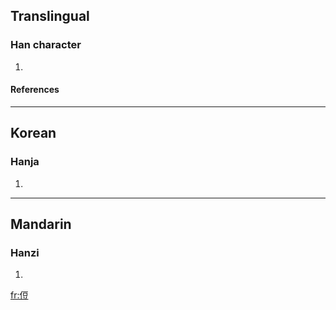 ==Translingual==
===Han character===
{{Han char|rn=9|rad=人|as=07|sn=9|four=|canj=人一口廿 (OMRT)}}
# {{defn|Han|sort=人07}}
====References====
{{Han ref|kx=0103.220|dkj=00649|dj=0219.030|hdz=10158.020|uh=4FB8|ud=20408}}
----
==Korean==
===Hanja===
{{ko-hanja|hangeul=두|rv=du|mr=tu}}
# {{defn|Korean}}
----
==Mandarin==
===Hanzi===
{{cmn-hanzi|pin=[[shù]] ([[shu4]])|wg=shu<sup>4</sup>}}
# {{defn|Mandarin}}

[[fr:侸]]